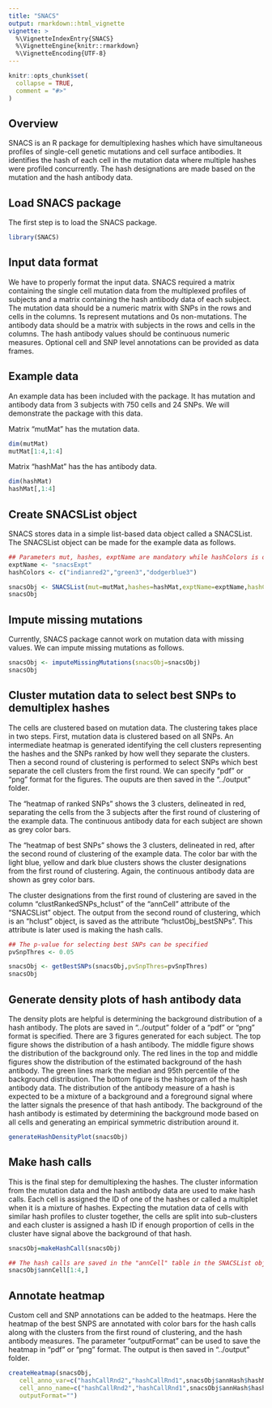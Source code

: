 ```yaml
---
title: "SNACS"
output: rmarkdown::html_vignette
vignette: >
  %\VignetteIndexEntry{SNACS}
  %\VignetteEngine{knitr::rmarkdown}
  %\VignetteEncoding{UTF-8}
---
```


```r
knitr::opts_chunk$set(
  collapse = TRUE,
  comment = "#>"
)
```
## Overview
SNACS is an R package for demultiplexing hashes which have simultaneous profiles of single-cell genetic mutations and cell surface antibodies. It identifies the hash of each cell in the mutation data where multiple hashes were profiled concurrently. The hash designations are made based on the mutation and the hash antibody data.

## Load SNACS package
The first step is to load the SNACS package.
```r
library(SNACS)
```

## Input data format
We have to properly format the input data. SNACS required  a matrix containing the single cell mutation data from the multiplexed profiles of subjects and a matrix containing the hash antibody data of each subject. The mutation data should be a numeric matrix with SNPs in the rows and cells in the columns. 1s represent mutations and 0s non-mutations. The antibody data should be a matrix with subjects in the rows and cells in the columns. The hash antibody values should be continuous numeric measures. Optional cell and SNP level annotations can be provided as data frames.

## Example data
An example data has been included with the package. It has mutation and antibody data from 3 subjects with 750 cells and 24 SNPs. We will demonstrate the package with this data.

Matrix "mutMat" has the mutation data.

```r

dim(mutMat)
mutMat[1:4,1:4]

```
Matrix "hashMat" has the has antibody data.

```r

dim(hashMat)
hashMat[,1:4]

```

## Create SNACSList object
SNACS stores data in a simple list-based data object called a SNACSList. The SNACSList object can be made for the example data as follows.
```r

## Parameters mut, hashes, exptName are mandatory while hashColors is optional
exptName <- "snacsExpt"
hashColors <- c("indianred2","green3","dodgerblue3")

snacsObj <- SNACSList(mut=mutMat,hashes=hashMat,exptName=exptName,hashColors=hashColors)
snacsObj

```

## Impute missing mutations
Currently, SNACS package cannot work on mutation data with missing values. We can impute missing mutations as follows.

```r

snacsObj <- imputeMissingMutations(snacsObj=snacsObj)
snacsObj

```

## Cluster mutation data to select best SNPs to demultiplex hashes
The cells are clustered based on mutation data. The clustering takes place in two steps. First, mutation data is clustered based on all SNPs. An intermediate heatmap is generated identifying the cell clusters representing the hashes and the SNPs ranked by how well they separate the clusters. Then a second round of clustering is performed to select SNPs which best separate the cell clusters from the first round. We can specify "pdf" or "png" format for the figures. The ouputs are then saved in the "../output" folder.

The "heatmap of ranked SNPs" shows the 3 clusters, delineated in red, separating the cells from the 3 subjects after the first round of clustering of the example data. The continuous antibody data for each subject are shown as grey color bars.

The "heatmap of best SNPs" shows the 3 clusters, delineated in red, after the second round of clustering of the example data. The color bar with the light blue, yellow and dark blue clusters shows the cluster designations from the first round of clustering. Again, the continuous antibody data are shown as grey color bars.

The cluster designations from the first round of clustering are saved in the column "clustRankedSNPs_hclust" of the "annCell" attribute of the "SNACSList" object. The output from the second round of clustering, which is an "hclust" object, is saved as the attribute "hclustObj_bestSNPs". This attribute is later used is making the hash calls.

```r

## The p-value for selecting best SNPs can be specified
pvSnpThres <- 0.05

snacsObj <- getBestSNPs(snacsObj,pvSnpThres=pvSnpThres)
snacsObj

```

## Generate density plots of hash antibody data
The density plots are helpful is determining the background distribution of a hash antibody. The plots are saved in "../output" folder of a "pdf" or "png" format is specified. There are 3 figures generated for each subject. The top figure shows the distribution of a hash antibody. The middle figure shows the distribution of the background only. The red lines in the top and middle figures show the distribution of the estimated background of the hash antibody. The green lines mark the median and 95th percentile of the background distribution. The bottom figure is the histogram of the hash antibody data. The distribution of the antibody measure of a hash is expected to be a mixture of a background and a foreground signal where the latter signals the presence of that hash antibody. The background of the hash antibody is estimated by determining the background mode based on all cells and generating an empirical symmetric distribution around it.

```r

generateHashDensityPlot(snacsObj)

```

## Make hash calls
This is the final step for demultiplexing the hashes. The cluster information from the mutation data and the hash antibody data are used to make hash calls. Each cell is assigned the ID of one of the hashes or called a multiplet when it is a mixture of hashes. Expecting the mutation data of cells with similar hash profiles to cluster together, the cells are split into sub-clusters and each cluster is assigned a hash ID if enough proportion of cells in the cluster have signal above the background of that hash.

```r

snacsObj=makeHashCall(snacsObj)

## The hash calls are saved in the "annCell" table in the SNACSList object
snacsObj$annCell[1:4,]

```

## Annotate heatmap
Custom cell and SNP annotations can be added to the heatmaps. Here the heatmap of the best SNPS are annotated with color bars for the hash calls along with the clusters from the first round of clustering, and the hash antibody measures.
The parameter "outputFormat" can be used to save the heatmap in "pdf" or "png" format. The output is then saved in "../output" folder.

```r

createHeatmap(snacsObj,
   cell_anno_var=c("hashCallRnd2","hashCallRnd1",snacsObj$annHash$hashNames,"clustRankedSNPs_hclust"),
   cell_anno_name=c("hashCallRnd2","hashCallRnd1",snacsObj$annHash$hashNames,"cluster"),
   outputFormat="")

```

